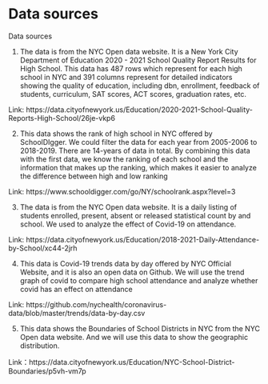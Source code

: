# Data sources

Data sources

1. The data is from the NYC Open data website. It is a New York City Department of Education 2020 - 2021 School Quality Report Results for High School. This data has 487 rows which represent for each high school in NYC and 391 columns represent for detailed indicators showing the quality of education, including dbn, enrollment, feedback of students, curriculum, SAT scores, ACT scores, graduation rates, etc.

  Link: https://data.cityofnewyork.us/Education/2020-2021-School-Quality-Reports-High-School/26je-vkp6 


2. This data shows the rank of high school in NYC offered by SchoolDIgger. We could filter the data for each year from 2005-2006 to 2018-2019. There are 14-years of data in total. By combining this data with the first data, we know the ranking of each school and the information that makes up the ranking, which makes it easier to analyze the difference between high and low ranking

  Link: https://www.schooldigger.com/go/NY/schoolrank.aspx?level=3 


3. The data is from the NYC Open data website. It is a daily listing of students enrolled, present, absent or released statistical count by and school. We used to analyze the effect of Covid-19 on attendance.

  Link: https://data.cityofnewyork.us/Education/2018-2021-Daily-Attendance-by-School/xc44-2jrh


4. This data is Covid-19 trends data by day offered by NYC Official Website, and it is  also an open data on Github. We will use the trend graph of covid to compare high school attendance and analyze whether covid has an effect on attendance

  Link: https://github.com/nychealth/coronavirus-data/blob/master/trends/data-by-day.csv


5. This data shows the Boundaries of School Districts in NYC from the NYC Open data website. And we will use this data to show the geographic distribution.

  Link：https://data.cityofnewyork.us/Education/NYC-School-District-Boundaries/p5vh-vm7p